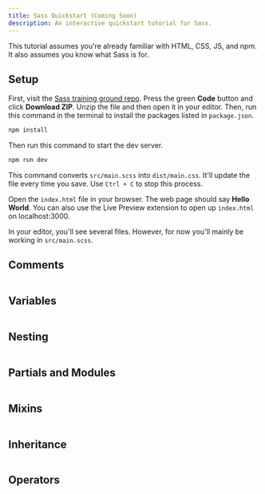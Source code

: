 ```yaml
---
title: Sass Quickstart (Coming Soon)
description: An interactive quickstart tutorial for Sass.
---
```



<Wip />

This tutorial assumes you're already familiar with HTML, CSS, JS, and npm. It also assumes you know what Sass is for.

## Setup

First, visit the <a href="https://github.com/simpledevio/sass-training-ground" target="_blank">Sass training ground repo</a>. Press the green **Code** button and click **Download ZIP**. Unzip the file and then open it in your editor. Then, run this command in the terminal to install the packages listed in `package.json`.

```bash
npm install
```

Then run this command to start the dev server.

```bash
npm run dev
```
This command converts `src/main.scss` into `dist/main.css`. It'll update the file every time you save. Use `Ctrl + C` to stop this process.

Open the `index.html` file in your browser. The web page should say **Hello World**. You can also use the Live Preview extension to open up `index.html` on localhost:3000.

In your editor, you'll see several files. However, for now you'll mainly be working in `src/main.scss`.

## Comments

```scss title="main.scss"

```

## Variables

```scss title="main.scss"

```

## Nesting

```scss title="main.scss"

```

## Partials and Modules

```scss title="main.scss"

```

## Mixins

```scss title="main.scss"

```

## Inheritance

```scss title="main.scss"

```

## Operators

```scss title="main.scss"

```
